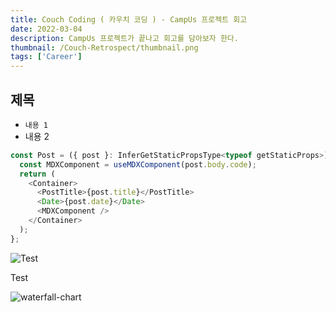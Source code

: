 ```yaml
---
title: Couch Coding ( 카우치 코딩 ) - CampUs 프로젝트 회고
date: 2022-03-04
description: CampUs 프로젝트가 끝나고 회고를 담아보자 한다.
thumbnail: /Couch-Retrospect/thumbnail.png
tags: ['Career']
---
```


## 제목

- `내용 1`
- 내용 2

```javascript
const Post = ({ post }: InferGetStaticPropsType<typeof getStaticProps>) => {
  const MDXComponent = useMDXComponent(post.body.code);
  return (
    <Container>
      <PostTitle>{post.title}</PostTitle>
      <Date>{post.date}</Date>
      <MDXComponent />
    </Container>
  );
};
```

![Test](/assets/Profile.jpg)

Test

![waterfall-chart](https://raw.githubusercontent.com/Songchangyeop/Blog/main/assets/Profile.jpg)
